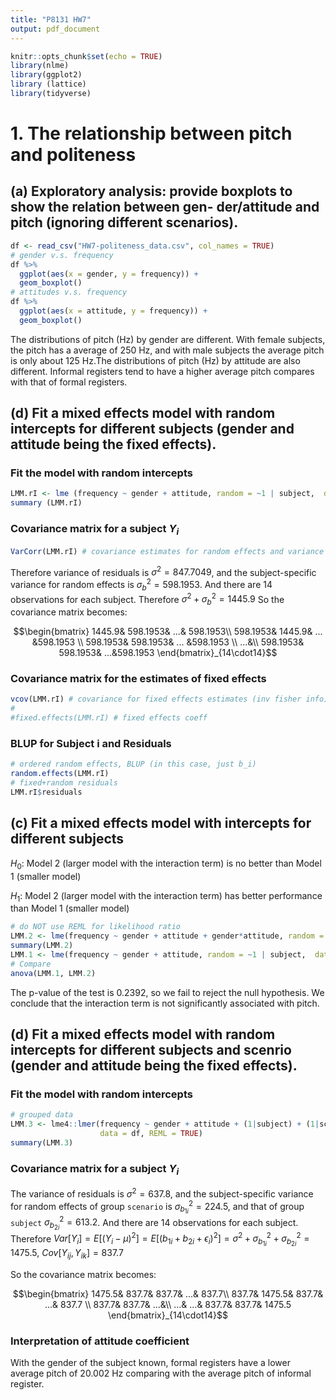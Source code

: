 ```yaml
---
title: "P8131 HW7"
output: pdf_document
---
```


```r
knitr::opts_chunk$set(echo = TRUE)
library(nlme)
library(ggplot2)
library (lattice)
library(tidyverse)
```

# 1. The relationship between pitch and politeness

## (a) Exploratory analysis: provide boxplots to show the relation between gen- der/attitude and pitch (ignoring different scenarios).

```r
df <- read_csv("HW7-politeness_data.csv", col_names = TRUE)
# gender v.s. frequency
df %>%
  ggplot(aes(x = gender, y = frequency)) + 
  geom_boxplot()
# attitudes v.s. frequency
df %>%
  ggplot(aes(x = attitude, y = frequency)) + 
  geom_boxplot()
```

The distributions of pitch (Hz) by gender are different. With female subjects, the pitch has a average of 250 Hz, and with male subjects the average pitch is only about 125 Hz.The distributions of pitch (Hz) by attitude are also different. Informal registers tend to have a higher average pitch compares with that of formal registers. 

## (d) Fit a mixed effects model with random intercepts for different subjects (gender and attitude being the fixed effects).

### Fit the model with random intercepts
```r
LMM.rI <- lme (frequency ~ gender + attitude, random = ~1 | subject,  data = df, method ='REML') 
summary (LMM.rI) 
```

### Covariance matrix for a subject $Y_i$
```r
VarCorr(LMM.rI) # covariance estimates for random effects and variance for residuals
```

Therefore variance of residuals is $\sigma^2 = 847.7049$, and the subject-specific variance for random effects is $\sigma_b^2=598.1953$. And there are 14 observations for each subject. Therefore $\sigma^2 + \sigma_b^2 = 1445.9$ So the covariance matrix becomes:

$$\begin{bmatrix}
1445.9& 598.1953& ...& 598.1953\\
598.1953& 1445.9& ... &598.1953 \\
598.1953& 598.1953& ... &598.1953 \\
...&\\
598.1953& 598.1953& ...&598.1953 
\end{bmatrix}_{14\cdot14}$$

### Covariance matrix for the estimates of fixed effects
```r
vcov(LMM.rI) # covariance for fixed effects estimates (inv fisher info)
#
#fixed.effects(LMM.rI) # fixed effects coeff 
```

### BLUP for Subject i and Residuals
```r
# ordered random effects, BLUP (in this case, just b_i)
random.effects(LMM.rI)
# fixed+random residuals
LMM.rI$residuals
```

## (c) Fit a mixed effects model with intercepts for different subjects 

$H_0:$ Model 2 (larger model with the interaction term) is no better than Model 1 (smaller model)

$H_1:$ Model 2 (larger model with the interaction term) has better performance than Model 1 (smaller model)

```r
# do NOT use REML for likelihood ratio
LMM.2 <- lme(frequency ~ gender + attitude + gender*attitude, random = ~1 | subject,  data = df, method = 'ML')
summary(LMM.2)
LMM.1 <- lme(frequency ~ gender + attitude, random = ~1 | subject,  data = df, method = 'ML') 
# Compare
anova(LMM.1, LMM.2)
```

The p-value of the test is $0.2392$, so we fail to reject the null hypothesis. We conclude that the interaction term is not significantly associated with pitch.

## (d) Fit a mixed effects model with random intercepts for different subjects and scenrio (gender and attitude being the fixed effects).

### Fit the model with random intercepts
```r
# grouped data
LMM.3 <- lme4::lmer(frequency ~ gender + attitude + (1|subject) + (1|scenario), 
                    data = df, REML = TRUE) 
summary(LMM.3)
```

### Covariance matrix for a subject $Y_i$
The variance of residuals is $\sigma^2 = 637.8$, and the subject-specific variance for random effects of group `scenario` is $\sigma_{b_{1i}}^2=224.5$, and that of group `subject` $\sigma_{b_{2i}}^2=613.2$. And there are 14 observations for each subject. Therefore $Var[Y_i] = E[(Y_i - \mu)^2] = E[(b_{1i} + b_{2i} + \epsilon_{i})^2] = \sigma^2 + \sigma_{b_{1i}}^2 + \sigma_{b_{2i}}^2= 1475.5$, $Cov[Y_{ij}, Y_{ik}] = 837.7$

So the covariance matrix becomes:

$$\begin{bmatrix}
1475.5& 837.7& 837.7& ...& 837.7\\
837.7& 1475.5& 837.7& ...& 837.7 \\
837.7& 837.7& ...&\\
...&
...& 837.7& 837.7& 1475.5
\end{bmatrix}_{14\cdot14}$$

### Interpretation of attitude coefficient

With the gender of the subject known, formal registers have a lower average pitch of 20.002 Hz comparing with the average pitch of informal register.
